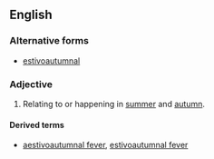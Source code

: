 ==English==

===Alternative forms===
*[[estivoautumnal]] {{italbrac|mainly US}}

===Adjective===
{{en-adj|-}}

# {{British}} Relating to or happening in [[summer]] and [[autumn]].

====Derived terms====
*[[aestivoautumnal fever]], [[estivoautumnal fever]]